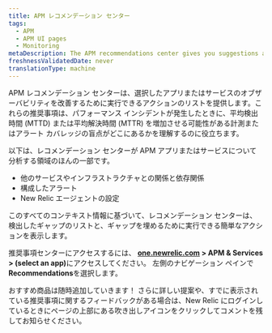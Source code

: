 ```yaml
---
title: APM レコメンデーション センター
tags:
  - APM
  - APM UI pages
  - Monitoring
metaDescription: The APM recommendations center gives you suggestions about how you might improve your application monitoring.
freshnessValidatedDate: never
translationType: machine
---
```


APM レコメンデーション センターは、選択したアプリまたはサービスのオブザーバビリティを改善するために実行できるアクションのリストを提供します。これらの推奨事項は、パフォーマンス インシデントが発生したときに、平均検出時間 (MTTD) または平均解決時間 (MTTR) を増加させる可能性がある計測またはアラート カバレッジの盲点がどこにあるかを理解するのに役立ちます。

以下は、レコメンデーション センターが APM アプリまたはサービスについて分析する領域のほんの一部です。

* 他のサービスやインフラストラクチャとの関係と依存関係
* 構成したアラート
* New Relic エージェントの設定

このすべてのコンテキスト情報に基づいて、レコメンデーション センターは、検出したギャップのリストと、ギャップを埋めるために実行できる簡単なアクションを表示します。

推奨事項センターにアクセスするには、 <DNT>**[one.newrelic.com](https://one.newrelic.com/all-capabilities) > APM & Services > (select an app)**</DNT>にアクセスしてください。 左側のナビゲーション ペインで<DNT>**Recommendations**</DNT>を選択します。

おすすめ商品は随時追加していきます！ さらに詳しい提案や、すでに表示されている推奨事項に関するフィードバックがある場合は、New Relic にログインしているときにページの上部にある吹き出しアイコンをクリックしてコメントを残してお知らせください。
